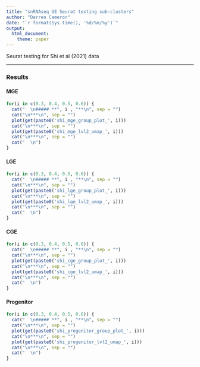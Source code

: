 ```yaml
---
title: "snRNAseq GE Seurat testing sub-clusters"
author: "Darren Cameron"
date: "`r format(Sys.time(), '%d/%m/%y')`"
output: 
  html_document:
    theme: paper
---
```


Seurat testing for Shi et al (2021) data

*** 

### **Results** {.tabset}

#### **MGE** {.tabset}

```r
for(i in c(0.3, 0.4, 0.5, 0.6)) {
  cat("  \n##### **", i , "**\n", sep = "")
  cat("\n***\n", sep = "")
  plot(get(paste0('shi_mge_group_plot_', i)))
  cat("\n***\n", sep = "")
  plot(get(paste0('shi_mge_lvl2_umap_', i)))
  cat("\n***\n", sep = "")
  cat("  \n")
}
```


#### **LGE** {.tabset}

```r
for(i in c(0.3, 0.4, 0.5, 0.6)) {
  cat("  \n##### **", i , "**\n", sep = "")
  cat("\n***\n", sep = "")
  plot(get(paste0('shi_lge_group_plot_', i)))
  cat("\n***\n", sep = "")
  plot(get(paste0('shi_lge_lvl2_umap_', i)))
  cat("\n***\n", sep = "")
  cat("  \n")
}
```

#### **CGE** {.tabset}

```r
for(i in c(0.3, 0.4, 0.5, 0.6)) {
  cat("  \n##### **", i , "**\n", sep = "")
  cat("\n***\n", sep = "")
  plot(get(paste0('shi_cge_group_plot_', i)))
  cat("\n***\n", sep = "")
  plot(get(paste0('shi_cge_lvl2_umap_', i)))
  cat("\n***\n", sep = "")
  cat("  \n")
}
```

#### **Progenitor** {.tabset}

```r
for(i in c(0.3, 0.4, 0.5, 0.6)) {
  cat("  \n##### **", i , "**\n", sep = "")
  cat("\n***\n", sep = "")
  plot(get(paste0('shi_progenitor_group_plot_', i)))
  cat("\n***\n", sep = "")
  plot(get(paste0('shi_progenitor_lvl2_umap_', i)))
  cat("\n***\n", sep = "")
  cat("  \n")
}
```

